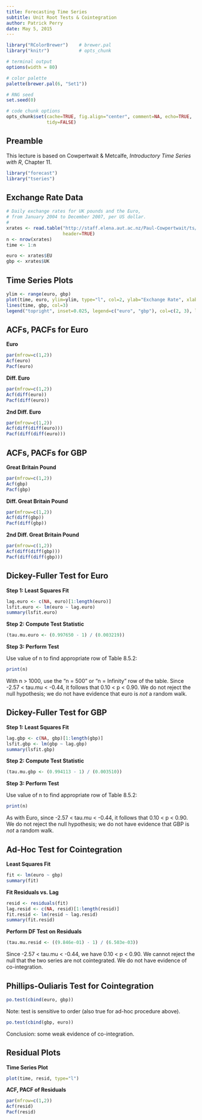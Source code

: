 ```yaml
---
title: Forecasting Time Series
subtitle: Unit Root Tests & Cointegration
author: Patrick Perry 
date: May 5, 2015
---
```


```r
library("RColorBrewer")    # brewer.pal
library("knitr")           # opts_chunk

# terminal output
options(width = 80)

# color palette
palette(brewer.pal(6, "Set1"))

# RNG seed
set.seed(0)

# code chunk options
opts_chunk$set(cache=TRUE, fig.align="center", comment=NA, echo=TRUE,
               tidy=FALSE)
```

Preamble
--------

This lecture is based on Cowpertwait & Metcalfe,
*Introductory Time Series with R*, Chapter 11.

```r
library("forecast")
library("tseries")
```


Exchange Rate Data
------------------

```r
# Daily exchange rates for UK pounds and the Euro, 
# from January 2004 to December 2007, per US dollar.
#
xrates <- read.table("http://staff.elena.aut.ac.nz/Paul-Cowpertwait/ts/us_rates.dat",
                     header=TRUE)
n <- nrow(xrates)
time <- 1:n

euro <- xrates$EU
gbp <- xrates$UK
```


Time Series Plots
-----------------

```r
ylim <- range(euro, gbp)
plot(time, euro, ylim=ylim, type="l", col=2, ylab="Exchange Rate", xlab="Time")
lines(time, gbp, col=3)
legend("topright", inset=0.025, legend=c("euro", "gbp"), col=c(2, 3), lty=2)
```


ACFs, PACFs for Euro
--------------------

**Euro**

```r
par(mfrow=c(1,2))
Acf(euro)
Pacf(euro)
```

**Diff. Euro**

```r
par(mfrow=c(1,2))
Acf(diff(euro))
Pacf(diff(euro))
```

**2nd Diff. Euro**

```r
par(mfrow=c(1,2))
Acf(diff(diff(euro)))
Pacf(diff(diff(euro)))
```


ACFs, PACFs for GBP
-------------------


**Great Britain Pound**

```r
par(mfrow=c(1,2))
Acf(gbp)
Pacf(gbp)
```


**Diff. Great Britain Pound**

```r
par(mfrow=c(1,2))
Acf(diff(gbp))
Pacf(diff(gbp))
```

**2nd Diff. Great Britain Pound**

```r
par(mfrow=c(1,2))
Acf(diff(diff(gbp)))
Pacf(diff(diff(gbp)))
```


Dickey-Fuller Test for Euro
---------------------------

**Step 1: Least Squares Fit**

```r
lag.euro <- c(NA, euro)[1:length(euro)]
lsfit.euro <- lm(euro ~ lag.euro)
summary(lsfit.euro)
```


**Step 2: Compute Test Statistic**

```r
(tau.mu.euro <- (0.997650 - 1) / (0.003219))
```


**Step 3: Perform Test**

Use value of n to find appropriate row of Table 8.5.2:

```r
print(n)
```

With n > 1000, use the "n = 500" or "n = Infinity" row of the table.
Since -2.57 < tau.mu < -0.44, it follows that 0.10 < p < 0.90.  We do not
reject the null hypothesis; we do not have evidence that euro is *not* a
random walk.


Dickey-Fuller Test for GBP
--------------------------


**Step 1: Least Squares Fit**

```r
lag.gbp <- c(NA, gbp)[1:length(gbp)]
lsfit.gbp <- lm(gbp ~ lag.gbp)
summary(lsfit.gbp)
```


**Step 2: Compute Test Statistic**

```r
(tau.mu.gbp <- (0.994113 - 1) / (0.003510))
```


**Step 3: Perform Test**

Use value of n to find appropriate row of Table 8.5.2:

```r
print(n)
```

As with Euro, since -2.57 < tau.mu < -0.44, it follows that 0.10 < p < 0.90.
We do not reject the null hypothesis; we do not have evidence that GBP is
*not* a random walk.


Ad-Hoc Test for Cointegration
-----------------------------

**Least Squares Fit**

```r
fit <- lm(euro ~ gbp)
summary(fit)
```

**Fit Residuals vs. Lag**

```r
resid <- residuals(fit)
lag.resid <- c(NA, resid)[1:length(resid)]
fit.resid <- lm(resid ~ lag.resid)
summary(fit.resid)
```


**Perform DF Test on Residuals**
```r
(tau.mu.resid <- ((9.846e-01) - 1) / (6.503e-03))
```

Since -2.57 < tau.mu < -0.44, we have 0.10 < p < 0.90.  We cannot reject the
null that the two series are not cointegrated.  We do not have evidence of
co-integration.


Phillips-Ouliaris Test for Cointegration
----------------------------------------

```r
po.test(cbind(euro, gbp))
```

Note: test is sensitive to order (also true for ad-hoc procedure above).

```r
po.test(cbind(gbp, euro))
```

Conclusion: some weak evidence of co-integration.




Residual Plots
--------------

**Time Series Plot**

```r
plot(time, resid, type="l")
```

**ACF, PACF of Residuals**

```r
par(mfrow=c(1,2))
Acf(resid)
Pacf(resid)
```

